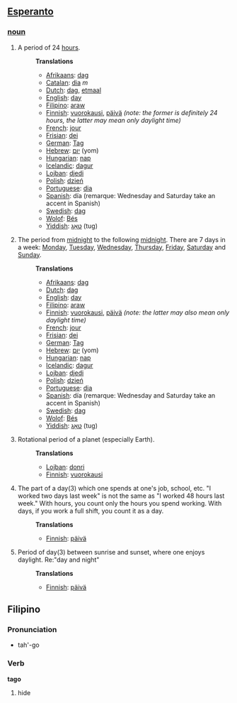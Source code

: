 ==[[Esperanto]]==
===[[noun]]===
#A period of 24 [[hour]]s.
#:'''Translations'''
#:*[[Afrikaans]]: [[dag]]
#:*[[Catalan]]: [[dia]] ''m''
#:*[[Dutch]]: [[dag]], [[etmaal]]
#:*[[English]]: [[day]]
#:*[[Filipino]]: [[araw]]
#:*[[Finnish]]: [[vuorokausi]], [[päivä]] ''(note: the former is definitely 24 hours, the latter may mean only daylight time)''
#:*[[French]]: [[jour]]
#:*[[Frisian]]: [[dei]]
#:*[[German]]: [[Tag]]
#:*[[Hebrew]]: [[יום]] (yom)
#:*[[Hungarian]]: [[nap]]
#:*[[Icelandic]]: [[dagur]]
#:*[[Lojban]]: [[djedi]]
#:*[[Polish]]: [[dzień]]
#:*[[Portuguese]]: [[dia]]
#:*[[Spanish]]: día (remarque: Wednesday and Saturday take an accent in Spanish)
#:*[[Swedish]]: [[dag]]
#:*[[Wolof]]: [[Bés]]
#:*[[Yiddish]]: [[טאָג]] (tug)
#The period from [[midnight]] to the following [[midnight]]. There are 7 days in a week: [[Monday]], [[Tuesday]], [[Wednesday]], [[Thursday]], [[Friday]], [[Saturday]] and [[Sunday]].
#:'''Translations'''
#:*[[Afrikaans]]: [[dag]]
#:*[[Dutch]]: [[dag]]
#:*[[English]]: [[day]]
#:*[[Filipino]]: [[araw]]
#:*[[Finnish]]: [[vuorokausi]], [[päivä]] ''(note: the latter may also mean only daylight time)''
#:*[[French]]: [[jour]]
#:*[[Frisian]]: [[dei]]
#:*[[German]]: [[Tag]]
#:*[[Hebrew]]: [[יום]] (yom)
#:*[[Hungarian]]: [[nap]]
#:*[[Icelandic]]: [[dagur]]
#:*[[Lojban]]: [[djedi]]
#:*[[Polish]]: [[dzień]]
#:*[[Portuguese]]: [[dia]]
#:*[[Spanish]]: día (remarque: Wednesday and Saturday take an accent in Spanish)
#:*[[Swedish]]: [[dag]]
#:*[[Wolof]]: [[Bés]]
#:*[[Yiddish]]: [[טאָג]] (tug)
#Rotational period of a planet (especially Earth).
#:'''Translations'''
#:*[[Lojban]]: [[donri]]
#:*[[Finnish]]: [[vuorokausi]]
#The part of a day(3) which one spends at one's job, school, etc. "I worked two days last week" is not the same as "I worked 48 hours last week." With hours, you count only the hours you spend working. With days, if you work a full shift, you count it as a day.
#:'''Translations'''
#:*[[Finnish]]: [[päivä]]
#Period of day(3) between sunrise and sunset, where one enjoys daylight. Re:"day and night"
#:'''Translations'''
#:*[[Finnish]]: [[päivä]]

==Filipino==
===Pronunciation===
*tah'-go

===Verb===
'''tago'''
#hide